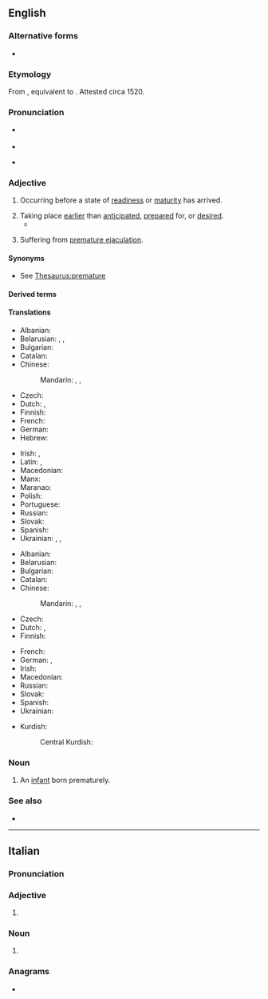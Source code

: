 {{also|prématuré|prémature|prematüre}}
==English==
{{wikipedia}}

===Alternative forms===
* {{alter|en|præmature||archaic}}

===Etymology===
From {{der|en|la|praemātūrus}}, equivalent to {{af|en|pre-|mature}}. Attested circa 1520.

===Pronunciation===
* {{a|UK}} {{IPA|en|/ˌpɹɛ.məˈtjʊə/|/ˈpɹɛ.mə.tjə/}}
* {{audio|en|LL-Q1860 (eng)-Vealhurl-premature.wav |Audio (UK)}}
* {{a|US}} {{IPA|en|/ˌpɹi.məˈtʊɹ/|/ˌpɹi.məˈtʃʊɹ/}}

===Adjective===
{{en-adj}}

# Occurring before a state of [[readiness]] or [[maturity]] has arrived.
#: {{ux|en|a '''premature''' birth}}
#: {{ux|en|'''premature''' reports of the singer's death}}
# Taking place [[earlier]] than [[anticipated]], [[prepared]] for, or [[desired]].
#* {{quote-book|en|year=1844|author=Edgar Allan Poe|authorlink=Edgar Allan Poe|title={{w|The Premature Burial}}|passage=I was lost in reveries of death, and the idea of '''premature''' burial held continual possession of my brain.}}
# {{lb|en|informal}} Suffering from [[premature ejaculation]].

====Synonyms====
* See [[Thesaurus:premature]]

====Derived terms====
{{der4|en|premature antifascist|premature birth|premature ejaculation|prematurely}}

====Translations====
{{trans-top|occurring before a state of readiness or maturity}}
* Albanian: {{t+|sq|parakohshëm}}
* Belarusian: {{t|be|перадча́сны}}, {{t|be|заўча́сны}}, {{t|be|дача́сны}}
* Bulgarian: {{t+|bg|преждевре́менен}}
* Catalan: {{t|ca|prematur}}
* Chinese:
*: Mandarin: {{t+|cmn|過早|alt=過早的}}, {{t+|cmn|过早|tr=guòzǎo de|alt=过早的}}, {{t+|cmn|先期|tr=xiānqī de|alt=先期的}}
* Czech: {{t+|cs|předčasný}}
* Dutch: {{t+|nl|prematuur}}, {{t+|nl|voortijdig}}
* Finnish: {{t+|fi|ennenaikainen}}
* French: {{t+|fr|prématuré}}
* German: {{t+|de|frühreif}}
* Hebrew: {{t|he|טרם לבגרות|tr=térem l'bagrút}}
{{trans-mid}}
* Irish: {{t|ga|réamhaibí}} {{qualifier|of birth}}, {{t|ga|anabaí}} {{qualifier|of birth}}
* Latin: {{t|la|praecox}}, {{t|la|praecoquus}}
* Macedonian: {{t|mk|предвремен}}
* Manx: {{t|gv|neuappee}}
* Maranao: {{t|mrw|bakakaw}}
* Polish: {{t+|pl|przedwczesny}}
* Portuguese: {{t+|pt|prematuro}}
* Russian: {{t+|ru|преждевре́менный}}
* Slovak: {{t|sk|predčasný}}
* Spanish: {{t|es|prematuro}}
* Ukrainian: {{t|uk|передча́сний}}, {{t|uk|завча́сний}}, {{t|uk|доча́сний}}
{{trans-bottom}}

{{trans-top|taking place earlier than anticipated}}
* Albanian: {{t+|sq|parakohshëm}}
* Belarusian: {{t|be|перадча́сны}}
* Bulgarian: {{t+|bg|преждевре́менен}}
* Catalan: {{t|ca|prematur}}
* Chinese:
*: Mandarin: {{t+|cmn|過早|alt=過早的}}, {{t+|cmn|过早|tr=guòzǎo de|alt=过早的}}, {{t+|cmn|先期|tr=xiānqī de|alt=先期的}}
* Czech: {{t+|cs|předčasný}}
* Dutch: {{t+|nl|voorbarig}}, {{t+|nl|prematuur}}
* Finnish: {{t+|fi|ennenaikainen}}
{{trans-mid}}
* French: {{t+|fr|prématuré}}
* German: {{t+|de|vorzeitig}}, {{t+|de|verfrüht}}
* Irish: {{t|ga|roimh am}}
* Macedonian: {{t|mk|предвремен}}
* Russian: {{t+|ru|преждевре́менный}}
* Slovak: {{t|sk|predčasný}}
* Spanish: {{t|es|prematuro}}
* Ukrainian: {{t|uk|передча́сний}}
{{trans-bottom}}

{{checktrans-top}}
* Kurdish:
*: Central Kurdish: {{t+check|ckb|پێشوەخت}}
{{trans-mid}}
{{trans-bottom}}

===Noun===
{{en-noun}}

# An [[infant]] born prematurely.

===See also===
* {{l|en|get ahead of oneself}}

----

==Italian==

===Pronunciation===
{{it-pr|prematùre}}

===Adjective===
{{head|it|adjective form}}

# {{adj form of|it|prematuro||f|p}}

===Noun===
{{head|it|noun form|g=f-p}}

# {{plural of|it|prematura}}

===Anagrams===
* {{anagrams|it|a=aeemprrtu|permutare|premurate}}